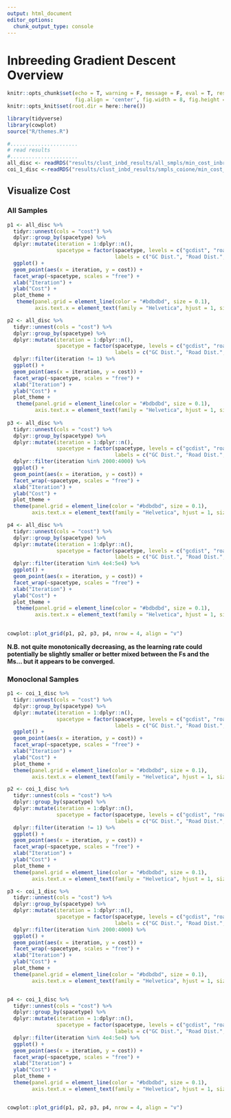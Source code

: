 ```yaml
---
output: html_document
editor_options: 
  chunk_output_type: console
---
```


# Inbreeding Gradient Descent Overview
```r
knitr::opts_chunk$set(echo = T, warning = F, message = F, eval = T, results = 'hide',
                      fig.align = 'center', fig.width = 8, fig.height = 8)
knitr::opts_knit$set(root.dir = here::here())
```

```r
library(tidyverse)
library(cowplot)
source("R/themes.R")
```

```r
#......................
# read results
#......................
all_disc <- readRDS("results/clust_inbd_results/all_smpls/min_cost_inbreedingresults/min_cost_inbreedingresults.RDS")
coi_1_disc <-readRDS("results/clust_inbd_results/smpls_coione/min_cost_inbreedingresults/min_cost_inbreedingresults.RDS")
```

## Visualize Cost
### All Samples 
```r
p1 <- all_disc %>% 
  tidyr::unnest(cols = "cost") %>% 
  dplyr::group_by(spacetype) %>% 
  dplyr::mutate(iteration = 1:dplyr::n(),
                spacetype = factor(spacetype, levels = c("gcdist", "roaddist", "airdist"),
                                   labels = c("GC Dist.", "Road Dist.", "Airport Dist."))) %>% 
  ggplot() + 
  geom_point(aes(x = iteration, y = cost)) +
  facet_wrap(~spacetype, scales = "free") + 
  xlab("Iteration") + 
  ylab("Cost") +
  plot_theme + 
   theme(panel.grid = element_line(color = "#bdbdbd", size = 0.1),
         axis.text.x = element_text(family = "Helvetica", hjust = 1, size = 8, angle = 45))

p2 <- all_disc %>% 
  tidyr::unnest(cols = "cost") %>% 
  dplyr::group_by(spacetype) %>% 
  dplyr::mutate(iteration = 1:dplyr::n(),
                spacetype = factor(spacetype, levels = c("gcdist", "roaddist", "airdist"),
                                   labels = c("GC Dist.", "Road Dist.", "Airport Dist."))) %>% 
  dplyr::filter(iteration != 1) %>% 
  ggplot() + 
  geom_point(aes(x = iteration, y = cost)) +
  facet_wrap(~spacetype, scales = "free") + 
  xlab("Iteration") + 
  ylab("Cost") +
  plot_theme + 
   theme(panel.grid = element_line(color = "#bdbdbd", size = 0.1),
         axis.text.x = element_text(family = "Helvetica", hjust = 1, size = 8, angle = 45))
  
p3 <- all_disc %>% 
  tidyr::unnest(cols = "cost") %>% 
  dplyr::group_by(spacetype) %>% 
  dplyr::mutate(iteration = 1:dplyr::n(),
                spacetype = factor(spacetype, levels = c("gcdist", "roaddist", "airdist"),
                                   labels = c("GC Dist.", "Road Dist.", "Airport Dist."))) %>% 
  dplyr::filter(iteration %in% 2000:4000) %>% 
  ggplot() + 
  geom_point(aes(x = iteration, y = cost)) +
  facet_wrap(~spacetype, scales = "free") + 
  xlab("Iteration") + 
  ylab("Cost") +
  plot_theme + 
  theme(panel.grid = element_line(color = "#bdbdbd", size = 0.1),
        axis.text.x = element_text(family = "Helvetica", hjust = 1, size = 8, angle = 45))

p4 <- all_disc %>% 
  tidyr::unnest(cols = "cost") %>% 
  dplyr::group_by(spacetype) %>% 
  dplyr::mutate(iteration = 1:dplyr::n(),
                spacetype = factor(spacetype, levels = c("gcdist", "roaddist", "airdist"),
                                   labels = c("GC Dist.", "Road Dist.", "Airport Dist."))) %>% 
  dplyr::filter(iteration %in% 4e4:5e4) %>% 
  ggplot() + 
  geom_point(aes(x = iteration, y = cost)) +
  facet_wrap(~spacetype, scales = "free") + 
  xlab("Iteration") + 
  ylab("Cost") +
  plot_theme + 
   theme(panel.grid = element_line(color = "#bdbdbd", size = 0.1),
         axis.text.x = element_text(family = "Helvetica", hjust = 1, size = 8, angle = 45))
  

cowplot::plot_grid(p1, p2, p3, p4, nrow = 4, align = "v")

```

**N.B. not quite monotonically decreasing, as the learning rate could potentially be slightly smaller or better mixed between the Fs and the Ms... but it appears to be converged.** 

### Monoclonal Samples 
```r
p1 <- coi_1_disc %>% 
  tidyr::unnest(cols = "cost") %>% 
  dplyr::group_by(spacetype) %>% 
  dplyr::mutate(iteration = 1:dplyr::n(),
                spacetype = factor(spacetype, levels = c("gcdist", "roaddist", "airdist"),
                                   labels = c("GC Dist.", "Road Dist.", "Airport Dist."))) %>% 
  ggplot() + 
  geom_point(aes(x = iteration, y = cost)) +
  facet_wrap(~spacetype, scales = "free") + 
  xlab("Iteration") + 
  ylab("Cost") +
  plot_theme + 
  theme(panel.grid = element_line(color = "#bdbdbd", size = 0.1),
        axis.text.x = element_text(family = "Helvetica", hjust = 1, size = 8, angle = 45))

p2 <- coi_1_disc %>% 
  tidyr::unnest(cols = "cost") %>% 
  dplyr::group_by(spacetype) %>% 
  dplyr::mutate(iteration = 1:dplyr::n(),
                spacetype = factor(spacetype, levels = c("gcdist", "roaddist", "airdist"),
                                   labels = c("GC Dist.", "Road Dist.", "Airport Dist."))) %>% 
  dplyr::filter(iteration != 1) %>% 
  ggplot() + 
  geom_point(aes(x = iteration, y = cost)) +
  facet_wrap(~spacetype, scales = "free") + 
  xlab("Iteration") + 
  ylab("Cost") +
  plot_theme + 
  theme(panel.grid = element_line(color = "#bdbdbd", size = 0.1),
        axis.text.x = element_text(family = "Helvetica", hjust = 1, size = 8, angle = 45))

p3 <- coi_1_disc %>% 
  tidyr::unnest(cols = "cost") %>% 
  dplyr::group_by(spacetype) %>% 
  dplyr::mutate(iteration = 1:dplyr::n(),
                spacetype = factor(spacetype, levels = c("gcdist", "roaddist", "airdist"),
                                   labels = c("GC Dist.", "Road Dist.", "Airport Dist."))) %>% 
  dplyr::filter(iteration %in% 2000:4000) %>% 
  ggplot() + 
  geom_point(aes(x = iteration, y = cost)) +
  facet_wrap(~spacetype, scales = "free") + 
  xlab("Iteration") + 
  ylab("Cost") +
  plot_theme + 
  theme(panel.grid = element_line(color = "#bdbdbd", size = 0.1),
        axis.text.x = element_text(family = "Helvetica", hjust = 1, size = 8, angle = 45))


p4 <- coi_1_disc %>% 
  tidyr::unnest(cols = "cost") %>% 
  dplyr::group_by(spacetype) %>% 
  dplyr::mutate(iteration = 1:dplyr::n(),
                spacetype = factor(spacetype, levels = c("gcdist", "roaddist", "airdist"),
                                   labels = c("GC Dist.", "Road Dist.", "Airport Dist."))) %>% 
  dplyr::filter(iteration %in% 4e4:5e4) %>% 
  ggplot() + 
  geom_point(aes(x = iteration, y = cost)) +
  facet_wrap(~spacetype, scales = "free") + 
  xlab("Iteration") + 
  ylab("Cost") +
  plot_theme + 
  theme(panel.grid = element_line(color = "#bdbdbd", size = 0.1),
        axis.text.x = element_text(family = "Helvetica", hjust = 1, size = 8, angle = 45))


cowplot::plot_grid(p1, p2, p3, p4, nrow = 4, align = "v")

```
